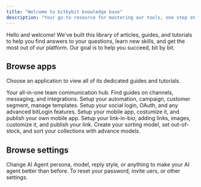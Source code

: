 ```yaml
---
title: "Welcome to bitbybit knowledge base"
description: "Your go-to resource for mastering our tools, one step at a time."
---
```


Hello and welcome\! We've built this library of articles, guides, and tutorials to help you find answers to your questions, learn new skills, and get the most out of our platform. Our goal is to help you succeed, bit by bit.

## Browse apps

Choose an application to view all of its dedicated guides and tutorials.

<Card title="bitChat" horizontal="false" href="/bitchat">
  Your all-in-one team communication hub. Find guides on channels, messaging, and integrations.
</Card>

<Card title="bitCRM" horizontal="false" href="/bitcrm">
  Setup your automation, campaign, customer segment, manage templates.
</Card>

<Card title="bitLogin" horizontal href="/bitlogin">
  Setup your social login, OAuth, and any advanced bitLogin features.
</Card>

<Card title="bitApp" horizontal href="/bitapp">
  Setup your mobile app, costumize it, and publish your own mobile app.
</Card>

<Card title="bitLink" horizontal href="/bitlink">
  Setup your link-in-bio, adding links, images, customize it, and publish your link.
</Card>

<Card title="bitAI" horizontal href="/bitai">
  Create your sorting model, set out-of-stock, and sort your collections with advance models.
</Card>

## Browse settings

<Card title="AI Studio" horizontal href="/ai-studio">
  Change AI Agent persona, model, reply style, or anything to make your AI agent better than before.
</Card>

<Card title="bitbybit settings" horizontal href="/settings">
  To reset your password, invite uers, or other settings.
</Card>